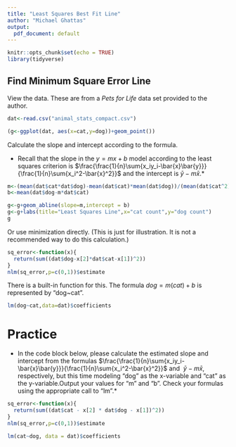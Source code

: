 ```yaml
---
title: "Least Squares Best Fit Line"
author: "Michael Ghattas"
output:
  pdf_document: default
---
```


```r
knitr::opts_chunk$set(echo = TRUE)
library(tidyverse)
```

## Find Minimum Square Error Line

View the data. These are from a *Pets for Life* data set provided to the author. 

```r
dat<-read.csv("animal_stats_compact.csv")

(g<-ggplot(dat, aes(x=cat,y=dog))+geom_point())
```

Calculate the slope and intercept according to the formula.

* Recall that the slope in the $y=mx+b$ model according to the least squares criterion is $\frac{\frac{1}{n}\sum{x_iy_i-\bar{x}\bar{y}}}{\frac{1}{n}\sum{x_i^2-\bar{x}^2}}$ and the intercept is $\bar{y}-m\bar{x}$.*

```r
m<-(mean(dat$cat*dat$dog)-mean(dat$cat)*mean(dat$dog))/(mean(dat$cat^2)-mean(dat$cat)^2)
b<-mean(dat$dog-m*dat$cat)

g<-g+geom_abline(slope=m,intercept = b)
g<-g+labs(title="Least Squares Line",x="cat count",y="dog count")
g

```

Or use minimization directly. (This is just for illustration. It is not a recommended way to do this calculation.)

```r
sq_error<-function(x){
  return(sum((dat$dog-x[2]*dat$cat-x[1])^2))
}
nlm(sq_error,p=c(0,1))$estimate

```

There is a built-in function for this. The formula $dog=m\left(cat\right)+b$ is represented by "dog~cat".

```r
lm(dog~cat,data=dat)$coefficients
```

# Practice

* In the code block below, please calculate the estimated slope and intercept from the formulas $\frac{\frac{1}{n}\sum{x_iy_i-\bar{x}\bar{y}}}{\frac{1}{n}\sum{x_i^2-\bar{x}^2}}$ and \ $\bar{y}-m\bar{x}$, respectively, but this time modeling "dog" as the x-variable and "cat" as the y-variable.Output your values for "m" and "b". Check your formulas using the appropriate call to "lm".*

```r
sq_error<-function(x){
  return(sum((dat$cat - x[2] * dat$dog - x[1])^2))
}
nlm(sq_error,p=c(0,1))$estimate

lm(cat~dog, data = dat)$coefficients
```

